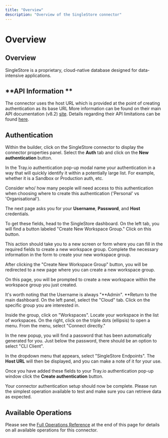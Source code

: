```yaml
---
title: "Overview"
description: "Overview of the SingleStore connector"
---
```


# Overview

## Overview

SingleStore is a proprietary, cloud-native database designed for data-intensive applications.

## **API Information **

The connector uses the host URL which is provided at the point of creating authentication as its base URL More information can be found on their main API documentation (v8.2) [site](https://docs.singlestore.com/cloud/reference/data-api/access-the-data-api/). Details regarding their API limitations can be found [here](https://docs.singlestore.com/cloud/reference/configuration-reference/system-limits/).

## Authentication

Within the builder, click on the SingleStore connector to display the connector properties panel. Select the **Auth** tab and click on the **New authentication** button.

In the Tray.io authentication pop-up modal name your authentication in a way that will quickly identify it within a potentially large list. For example, whether it is a Sandbox or Production auth, etc.

Consider who/ how many people will need access to this authentication when choosing where to create this authentication ('Personal' vs 'Organisational').

The next page asks you for your **Username**, **Password**, and **Host** credentials.

To get these fields, head to the SingleStore dashboard. On the left tab, you will find a button labeled "Create New Workspace Group." Click on this button. 

This action should take you to a new screen or form where you can fill in the required fields to create a new workspace group. Complete the necessary information in the form to create your new workspace group.

After clicking the "Create New Workspace Group" button, you will be redirected to a new page where you can create a new workspace group. 

On this page, you will be prompted to create a new workspace within the workspace group you just created.

It's worth noting that the Username is always "**Admin". **Return to the main dashboard. On the left panel, select the "Cloud" tab. Click on the specific group you are interested in.

Inside the group, click on "Workspaces". Locate your workspace in the list of workspaces. On the right, click on the triple dots (ellipsis) to open a menu. From the menu, select "Connect directly." 

In the new popup, you will find a password that has been automatically generated for you. Just below the password, there should be an option to select "CLI Client". 

In the dropdown menu that appears, select "SingleStore Endpoints". The **Host URL** will then be displayed, and you can make a note of it for your use.

Once you have added these fields to your Tray.io authentication pop-up window click the **Create authentication** button. 

Your connector authentication setup should now be complete. Please run the simplest operation available to test and make sure you can retrieve data as expected.

## Available Operations

Please see the [Full Operations Reference](#operationsFull) at the end of this page for details on all available operations for this connector.
